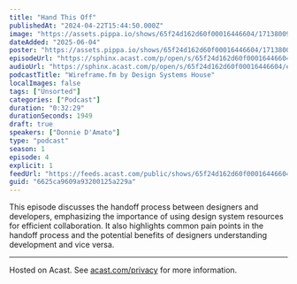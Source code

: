 ```yaml
---
title: "Hand This Off"
publishedAt: "2024-04-22T15:44:50.000Z"
image: "https://assets.pippa.io/shows/65f24d162d60f00016446604/1713800986946-2cd9378e563fec04731aaa53984b2714.jpeg"
dateAdded: "2025-06-04"
poster: "https://assets.pippa.io/shows/65f24d162d60f00016446604/1713800986946-2cd9378e563fec04731aaa53984b2714.jpeg"
episodeUrl: "https://sphinx.acast.com/p/open/s/65f24d162d60f00016446604/e/6625ca9609a93200125a229a/media.mp3"
audioUrl: "https://sphinx.acast.com/p/open/s/65f24d162d60f00016446604/e/6625ca9609a93200125a229a/media.mp3"
podcastTitle: "Wireframe.fm by Design Systems House"
localImages: false
tags: ["Unsorted"]
categories: ["Podcast"]
duration: "0:32:29"
durationSeconds: 1949
draft: true
speakers: ["Donnie D'Amato"]
type: "podcast"
season: 1
episode: 4
explicit: 1
feedUrl: "https://feeds.acast.com/public/shows/65f24d162d60f00016446604"
guid: "6625ca9609a93200125a229a"
---
```

This episode discusses the handoff process between designers and developers, emphasizing the importance of using design system resources for efficient collaboration. It also highlights common pain points in the handoff process and the potential benefits of designers understanding development and vice versa.  

---

Hosted on Acast. See [acast.com/privacy](https://acast.com/privacy) for more information.
